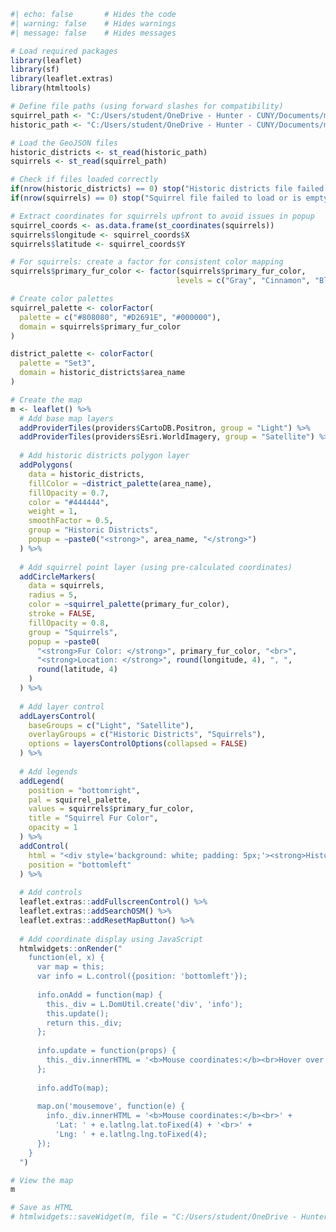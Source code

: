 ```{r}
#| echo: false       # Hides the code
#| warning: false    # Hides warnings
#| message: false    # Hides messages   

# Load required packages
library(leaflet)
library(sf)
library(leaflet.extras)
library(htmltools)

# Define file paths (using forward slashes for compatibility)
squirrel_path <- "C:/Users/student/OneDrive - Hunter - CUNY/Documents/map6/squirrel.geojson"
historic_path <- "C:/Users/student/OneDrive - Hunter - CUNY/Documents/map6/historic.districts.geojson"

# Load the GeoJSON files
historic_districts <- st_read(historic_path)
squirrels <- st_read(squirrel_path)

# Check if files loaded correctly
if(nrow(historic_districts) == 0) stop("Historic districts file failed to load or is empty")
if(nrow(squirrels) == 0) stop("Squirrel file failed to load or is empty")

# Extract coordinates for squirrels upfront to avoid issues in popup
squirrel_coords <- as.data.frame(st_coordinates(squirrels))
squirrels$longitude <- squirrel_coords$X
squirrels$latitude <- squirrel_coords$Y

# For squirrels: create a factor for consistent color mapping
squirrels$primary_fur_color <- factor(squirrels$primary_fur_color, 
                                     levels = c("Gray", "Cinnamon", "Black"))

# Create color palettes
squirrel_palette <- colorFactor(
  palette = c("#808080", "#D2691E", "#000000"),
  domain = squirrels$primary_fur_color
)

district_palette <- colorFactor(
  palette = "Set3",
  domain = historic_districts$area_name
)

# Create the map
m <- leaflet() %>%
  # Add base map layers
  addProviderTiles(providers$CartoDB.Positron, group = "Light") %>%
  addProviderTiles(providers$Esri.WorldImagery, group = "Satellite") %>%
  
  # Add historic districts polygon layer
  addPolygons(
    data = historic_districts,
    fillColor = ~district_palette(area_name),
    fillOpacity = 0.7,
    color = "#444444",
    weight = 1,
    smoothFactor = 0.5,
    group = "Historic Districts",
    popup = ~paste0("<strong>", area_name, "</strong>")
  ) %>%
  
  # Add squirrel point layer (using pre-calculated coordinates)
  addCircleMarkers(
    data = squirrels,
    radius = 5,
    color = ~squirrel_palette(primary_fur_color),
    stroke = FALSE,
    fillOpacity = 0.8,
    group = "Squirrels",
    popup = ~paste0(
      "<strong>Fur Color: </strong>", primary_fur_color, "<br>",
      "<strong>Location: </strong>", round(longitude, 4), ", ", 
      round(latitude, 4)
    )
  ) %>%
  
  # Add layer control
  addLayersControl(
    baseGroups = c("Light", "Satellite"),
    overlayGroups = c("Historic Districts", "Squirrels"),
    options = layersControlOptions(collapsed = FALSE)
  ) %>%
  
  # Add legends
  addLegend(
    position = "bottomright",
    pal = squirrel_palette,
    values = squirrels$primary_fur_color,
    title = "Squirrel Fur Color",
    opacity = 1
  ) %>%
  addControl(
    html = "<div style='background: white; padding: 5px;'><strong>Historic Districts</strong><br>(See popups for names)</div>",
    position = "bottomleft"
  ) %>%
  
  # Add controls
  leaflet.extras::addFullscreenControl() %>%
  leaflet.extras::addSearchOSM() %>%
  leaflet.extras::addResetMapButton() %>%
  
  # Add coordinate display using JavaScript
  htmlwidgets::onRender("
    function(el, x) {
      var map = this;
      var info = L.control({position: 'bottomleft'});
      
      info.onAdd = function(map) {
        this._div = L.DomUtil.create('div', 'info');
        this.update();
        return this._div;
      };
      
      info.update = function(props) {
        this._div.innerHTML = '<b>Mouse coordinates:</b><br>Hover over map';
      };
      
      info.addTo(map);
      
      map.on('mousemove', function(e) {
        info._div.innerHTML = '<b>Mouse coordinates:</b><br>' + 
          'Lat: ' + e.latlng.lat.toFixed(4) + '<br>' + 
          'Lng: ' + e.latlng.lng.toFixed(4);
      });
    }
  ")

# View the map
m

# Save as HTML
# htmlwidgets::saveWidget(m, file = "C:/Users/student/OneDrive - Hunter - CUNY/Documents/map6/nyc_squirrels_historic_districts.html")
```
